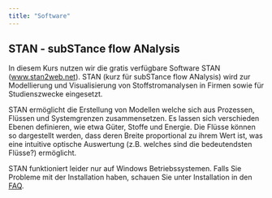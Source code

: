 ---
title: "Software"
---

## STAN - subSTance flow ANalysis

In diesem Kurs nutzen wir die gratis verfügbare Software STAN ([www.stan2web.net](www.stan2web.net)). STAN (kurz für subSTance flow ANalysis) wird zur Modellierung und Visualisierung von Stoffstromanalysen in Firmen sowie für Studienszwecke eingesetzt.

STAN ermöglicht die Erstellung von Modellen welche sich aus Prozessen, Flüssen und Systemgrenzen zusammensetzen. Es lassen sich verschieden Ebenen definieren, wie etwa Güter, Stoffe und Energie. Die Flüsse können so dargestellt werden, dass deren Breite proportional zu ihrem Wert ist, was eine intuitive optische Auswertung (z.B. welches sind die bedeutendsten Flüsse?) ermöglicht.

STAN funktioniert leider nur auf Windows Betriebssystemen. Falls Sie Probleme mit der Installation haben, schauen Sie unter Installation in den [FAQ](Lektion0_1_FAQ.qmd).
